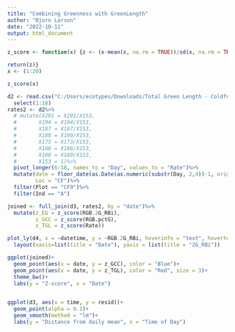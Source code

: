 ```yaml
---
title: "Combining Greenness with GreenLength"
author: "Bjorn Larson"
date: "2022-10-11"
output: html_document
---
```

```r
z_score <- function(x) {z <- (x-mean(x, na.rm = TRUE))/sd(x, na.rm = TRUE)

return(z)}
x <- (1:20)

z_score(x)

d2 <- read.csv("C:/Users/ecotypes/Downloads/Total Green Length - Coldfoot.csv")%>%
  select(1:18)
rates2 <- d2%>%
  # mutate(X201 = X201/X153,
  #       X194 = X194/X153,
  #       X187 = X187/X153,
  #       X180 = X180/X153,
  #       X173 = X173/X153,
  #       X166 = X166/X153,
  #       X160 = X160/X153,
  #       X153 = 1)%>%
  pivot_longer(6:18, names_to = "Day", values_to = "Rate")%>%
  mutate(date = floor_date(as.Date(as.numeric(substr(Day, 2,4))-1, origin = "2022-01-01")),
         Loc = "CF")%>%
  filter(Plot == "CF9")%>%
  filter(Ind == "A")

joined <- full_join(d3, rates2, by = "date")%>%
  mutate(z_EG = z_score(RGB.2G_RBi),
         z_GCC = z_score(RGB.pctG),
         z_TGL = z_score(Rate))

```


```r
plot_ly(d4, x = ~datetime, y = ~RGB.2G_RBi, hoverinfo = "text", hovertext = paste("Date: ", d4$datetime, "<br>2G_RBi: ", d4$RGB.2G_RBi, "<br>Index: ", d4$idx_label), type = "scatter", mode = "lines+markers")%>%
  layout(xaxis=list(title = "Date"), yaxis = list(title = "2G_RBi"))

ggplot(joined)+
  geom_point(aes(x = date, y = z_GCC), color = "Blue")+
  geom_point(aes(x = date, y = z_TGL), color = "Red", size = 3)+
  theme_bw()+
  labs(y = "Z-score", x = "Date")
               


```


```r
ggplot(d3, aes(x = time, y = resid))+
  geom_point(alpha = 0.1)+
  geom_smooth(method = "lm")+
  labs(y = "Distance from daily mean", x = "Time of Day")
```
